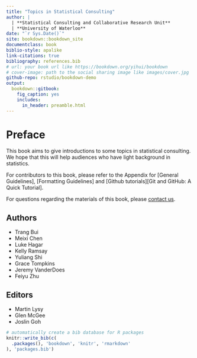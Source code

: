 ```yaml
--- 
title: "Topics in Statistical Consulting"
author: |
  | **Statistical Consulting and Collaborative Research Unit**
  | **University of Waterloo**
date: "`r Sys.Date()`"
site: bookdown::bookdown_site
documentclass: book
biblio-style: apalike
link-citations: true
bibliography: references.bib
# url: your book url like https://bookdown.org/yihui/bookdown
# cover-image: path to the social sharing image like images/cover.jpg
github-repo: rstudio/bookdown-demo
output: 
  bookdown::gitbook:
    fig_caption: yes
    includes:
      in_header: preamble.html
---
```


# Preface {-}

This book aims to give introductions to some topics in statistical consulting. We hope that this will help audiences who have light background in statistics.

For contributors to this book, please refer to the Appendix for [General Guidelines], [Formatting Guidelines] and [Github tutorials][Git and GitHub: A Quick Tutorial].

For questions regarding the materials of this book, please [contact us](https://uwaterloo.ca/statistical-consulting-and-collaborative-research-unit/).

## Authors  {-}

- Trang Bui
- Meixi Chen
- Luke Hagar
- Kelly Ramsay
- Yuliang Shi
- Grace Tompkins
- Jeremy VanderDoes
- Feiyu Zhu

## Editors {-}

- Martin Lysy
- Glen McGee
- Joslin Goh


```r
# automatically create a bib database for R packages
knitr::write_bib(c(
  .packages(), 'bookdown', 'knitr', 'rmarkdown'
), 'packages.bib')
```
